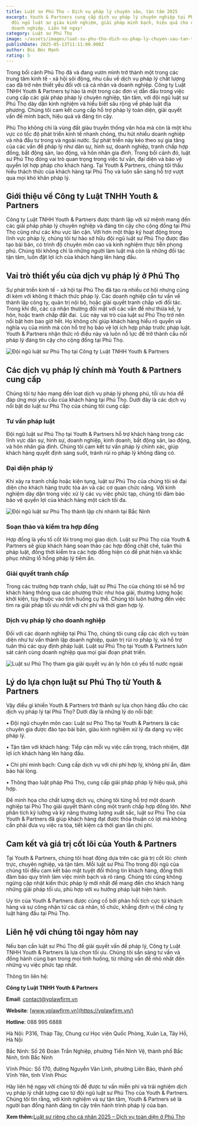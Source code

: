 ```yaml
---
title: Luật sư Phú Thọ – Dịch vụ pháp lý chuyên sâu, tận tâm 2025
excerpt: Youth & Partners cung cấp dịch vụ pháp lý chuyên nghiệp tại Phú Thọ,
  đội ngũ luật sư giàu kinh nghiệm, giải pháp minh bạch, hiệu quả cho cá nhân và
  doanh nghiệp. Liên hệ ngay!
category: Luật sư Phú Thọ
image: ~/assets/images/luat-su-phu-tho-dich-vu-phap-ly-chuyen-sau-tan-tam-2025.jpg
publishDate: 2025-05-13T11:11:00.000Z
author: Bùi Đức Mạnh
rating: 5
---
```


Trong bối cảnh Phú Thọ đã và đang vươn mình trở thành một trong các trung tâm kinh tế - xã hội sôi động, nhu cầu về dịch vụ pháp lý chất lượng cao đã trở nên thiết yếu đối với cả cá nhân và doanh nghiệp. Công ty Luật TNHH Youth & Partners tự hào là một trong các đơn vị dẫn đầu trong việc cung cấp các giải pháp pháp lý chuyên nghiệp, tận tâm, với đội ngũ luật sư Phú Thọ dày dặn kinh nghiệm và hiểu biết sâu rộng về pháp luật địa phương. Chúng tôi cam kết cung cấp hỗ trợ pháp lý toàn diện, giải quyết vấn đề minh bạch, hiệu quả và đáng tin cậy.

Phú Thọ không chỉ là vùng đất giàu truyền thống văn hóa mà còn là một khu vực có tốc độ phát triển kinh tế nhanh chóng, thu hút nhiều doanh nghiệp và nhà đầu tư trong và ngoài nước. Sự phát triển này kéo theo sự gia tăng của các vấn đề pháp lý như dân sự, hình sự, doanh nghiệp, tranh chấp hợp đồng, bất động sản, lao động, và hôn nhân gia đình. Trong bối cảnh đó, luật sư Phú Thọ đóng vai trò quan trọng trong việc tư vấn, đại diện và bảo vệ quyền lợi hợp pháp cho khách hàng. Tại Youth & Partners, chúng tôi thấu hiểu thách thức của khách hàng tại Phú Thọ và luôn sẵn sàng hỗ trợ vượt qua mọi khó khăn pháp lý.

<YouTube id="vRZaj7jVe4Q" />

## Giới thiệu về Công ty Luật TNHH Youth & Partners

Công ty Luật TNHH Youth & Partners được thành lập với sứ mệnh mang đến các giải pháp pháp lý chuyên nghiệp và đáng tin cậy cho cộng đồng tại Phú Thọ cũng như các khu vực lân cận. Với hơn một thập kỷ hoạt động trong lĩnh vực pháp lý, chúng tôi tự hào sở hữu đội ngũ luật sư Phú Thọ được đào tạo bài bản, có trình độ chuyên môn cao và kinh nghiệm thực tiễn phong phú. Chúng tôi không chỉ là những người làm luật mà còn là những đối tác tận tâm, luôn đặt lợi ích của khách hàng lên hàng đầu.

## Vai trò thiết yếu của dịch vụ pháp lý ở Phú Thọ

Sự phát triển kinh tế - xã hội tại Phú Thọ đã tạo ra nhiều cơ hội nhưng cũng đi kèm với không ít thách thức pháp lý. Các doanh nghiệp cần tư vấn về thành lập công ty, quản trị nội bộ, hoặc giải quyết tranh chấp với đối tác. Trong khi đó, các cá nhân thường đối mặt với các vấn đề như thừa kế, ly hôn, hoặc tranh chấp đất đai.  Lúc này vai trò của luật sư Phú Thọ trở nên nổi bật hơn bao giờ hết. Họ không chỉ giúp khách hàng hiểu rõ quyền và nghĩa vụ của mình mà còn hỗ trợ họ bảo vệ lợi ích hợp pháp trước pháp luật. Youth & Partners nhận thức rõ điều này và luôn nỗ lực để trở thành cầu nối pháp lý đáng tin cậy cho cộng đồng tại Phú Thọ.

![Đội ngũ luật sư Phú Thọ tại Công ty Luật TNHH Youth & Partners](~/assets/images/doi-ngu-luat-su-phu-tho-tai-cong-ty-luat-tnhh-youth-partners.jpg "Đội ngũ luật sư Phú Thọ tại Công ty Luật TNHH Youth & Partners")

## Các dịch vụ pháp lý chính mà Youth & Partners cung cấp

Chúng tôi tự hào mang đến loạt dịch vụ pháp lý phong phú, tối ưu hóa để đáp ứng mọi yêu cầu của khách hàng tại Phú Thọ. Dưới đây là các dịch vụ nổi bật do luật sư Phú Thọ của chúng tôi cung cấp:

### Tư vấn pháp luật

Đội ngũ luật sư Phú Thọ tại Youth & Partners hỗ trợ khách hàng trong các lĩnh vực dân sự, hình sự, doanh nghiệp, kinh doanh, bất động sản, lao động, và hôn nhân gia đình. Chúng tôi cam kết tư vấn pháp lý chính xác, giúp khách hàng quyết định sáng suốt, tránh rủi ro pháp lý không đáng có.

### Đại diện pháp lý

Khi xảy ra tranh chấp hoặc kiện tụng, luật sư Phú Thọ của chúng tôi sẽ đại diện cho khách hàng trước tòa án và các cơ quan chức năng. Với kinh nghiệm dày dặn trong việc xử lý các vụ việc phức tạp, chúng tôi đảm bảo bảo vệ quyền lợi của khách hàng một cách tối đa.

![Đội ngũ luật sư Phú Thọ thành lập chi nhánh tại Bắc Ninh](~/assets/images/doi-ngu-luat-su-phu-tho-thanh-lap-chi-nhanh-tai-bac-ninh.jpg "Đội ngũ luật sư Phú Thọ thành lập chi nhánh tại Bắc Ninh")

### Soạn thảo và kiểm tra hợp đồng

Hợp đồng là yếu tố cốt lõi trong mọi giao dịch. Luật sư Phú Thọ của Youth & Partners sẽ giúp khách hàng soạn thảo các hợp đồng chặt chẽ, tuân thủ pháp luật, đồng thời kiểm tra các hợp đồng hiện có để phát hiện và khắc phục những lỗ hổng pháp lý tiềm ẩn.

### Giải quyết tranh chấp

Trong các trường hợp tranh chấp, luật sư Phú Thọ của chúng tôi sẽ hỗ trợ khách hàng thông qua các phương thức như hòa giải, thương lượng hoặc khởi kiện, tùy thuộc vào tình huống cụ thể. Chúng tôi luôn hướng đến việc tìm ra giải pháp tối ưu nhất với chi phí và thời gian hợp lý.

### Dịch vụ pháp lý cho doanh nghiệp

Đối với các doanh nghiệp tại Phú Thọ, chúng tôi cung cấp các dịch vụ toàn diện như tư vấn thành lập doanh nghiệp, quản trị rủi ro pháp lý, và hỗ trợ tuân thủ các quy định pháp luật. Luật sư Phú Thọ tại Youth & Partners luôn sát cánh cùng doanh nghiệp qua mọi giai đoạn phát triển.

![Luật sư Phú Thọ tham gia giải quyết vụ án ly hôn có yếu tố nước ngoài](~/assets/images/luat-su-phu-tho-tham-gia-giai-quyet-vu-an-ly-hon-co-yeu-to-nuoc-ngoai.jpg "Luật sư Phú Thọ tham gia giải quyết vụ án ly hôn có yếu tố nước ngoài")

## Lý do lựa chọn luật sư Phú Thọ từ Youth & Partners

Vậy điều gì khiến Youth & Partners trở thành sự lựa chọn hàng đầu cho các dịch vụ pháp lý tại Phú Thọ? Dưới đây là những lý do nổi bật:

• Đội ngũ chuyên môn cao: Luật sư Phú Thọ tại Youth & Partners là các chuyên gia được đào tạo bài bản, giàu kinh nghiệm xử lý đa dạng vụ việc pháp lý.

• Tận tâm với khách hàng: Tiếp cận mỗi vụ việc cẩn trọng, trách nhiệm, đặt lợi ích khách hàng lên hàng đầu.

• Chi phí minh bạch: Cung cấp dịch vụ với chi phí hợp lý, không phí ẩn, đảm bảo hài lòng.

• Thông thạo luật pháp Phú Thọ, cung cấp giải pháp pháp lý hiệu quả, phù hợp.

Để minh họa cho chất lượng dịch vụ, chúng tôi từng hỗ trợ một doanh nghiệp tại Phú Thọ giải quyết thành công một tranh chấp hợp đồng lớn. Nhờ phân tích kỹ lưỡng và kỹ năng thương lượng xuất sắc, luật sư Phú Thọ của Youth & Partners đã giúp khách hàng đạt được thỏa thuận có lợi mà không cần phải đưa vụ việc ra tòa, tiết kiệm cả thời gian lẫn chi phí.

## Cam kết và giá trị cốt lõi của Youth & Partners

Tại Youth & Partners, chúng tôi hoạt động dựa trên các giá trị cốt lõi: chính trực, chuyên nghiệp, và tận tâm. Mỗi luật sư Phú Thọ trong đội ngũ của chúng tôi đều cam kết bảo mật tuyệt đối thông tin khách hàng, đồng thời đảm bảo quy trình làm việc minh bạch và rõ ràng. Chúng tôi cũng không ngừng cập nhật kiến thức pháp lý mới nhất để mang đến cho khách hàng những giải pháp tối ưu, phù hợp với xu hướng pháp luật hiện hành.

Uy tín của Youth & Partners được củng cố bởi phản hồi tích cực từ khách hàng và sự công nhận từ các cá nhân, tổ chức, khẳng định vị thế công ty luật hàng đầu tại Phú Thọ.

## Liên hệ với chúng tôi ngay hôm nay

Nếu bạn cần luật sư Phú Thọ để giải quyết vấn đề pháp lý, Công ty Luật TNHH Youth & Partners là lựa chọn tối ưu. Chúng tôi sẵn sàng tư vấn và đồng hành cùng bạn trong mọi tình huống, từ những vấn đề nhỏ nhất đến những vụ việc phức tạp nhất.

Thông tin liên hệ:

**Công ty Luật TNHH Youth & Partners**

**Email**: [contact@yplawfirm.vn](mailto:contact@yplawfirm.vn)

**Website**: [www.yplawfirm.vn](https://yplawfirm.vn/)

**Hotline**: 088 995 6888

Hà Nội: P316, Tháp Tây, Chung cư Học viện Quốc Phòng, Xuân La, Tây Hồ, Hà Nội

Bắc Ninh: Số 26 Đoàn Trần Nghiệp, phường Tiền Ninh Vệ, thành phố Bắc Ninh, tỉnh Bắc Ninh

Vĩnh Phúc: Số 170, đường Nguyễn Văn Linh, phường Liên Bảo, thành phố Vĩnh Yên, tỉnh Vĩnh Phúc

Hãy liên hệ ngay với chúng tôi để được tư vấn miễn phí và trải nghiệm dịch vụ pháp lý chất lượng cao từ đội ngũ luật sư Phú Thọ của Youth & Partners. Chúng tôi tin rằng, với kinh nghiệm và sự tận tâm, Youth & Partners sẽ là người bạn đồng hành đáng tin cậy trên hành trình pháp lý của bạn.

**Xem thêm:**[Luật sư riêng cho cá nhân 2025 – Dịch vụ toàn diện ở Phú Thọ](https://yplawfirm.vn/tin-tuc/luat-su-rieng-cho-ca-nhan-2025-dich-vu-toan-dien-o-phu-tho)
